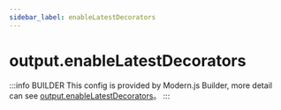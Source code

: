 ```yaml
---
sidebar_label: enableLatestDecorators
---
```


# output.enableLatestDecorators

:::info BUILDER
This config is provided by Modern.js Builder, more detail can see [output.enableLatestDecorators](https://modernjs.dev/builder/en/api/config-output.html#output-enablelatestdecorators)。
:::


<Main />
